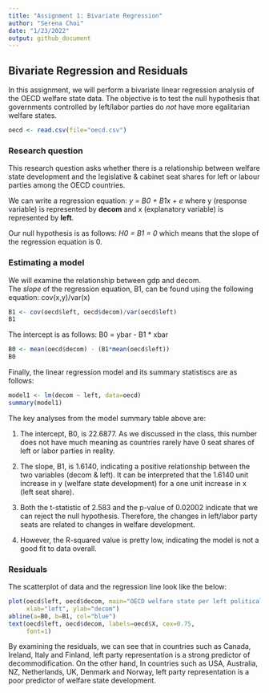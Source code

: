 ```yaml
---
title: "Assignment 1: Bivariate Regression"
author: "Serena Choi"
date: "1/23/2022"
output: github_document
---
```


## Bivariate Regression and Residuals

In this assignment, we will perform a bivariate linear regression analysis of the OECD welfare state data. The objective is to test the null hypothesis that governments controlled by left/labor parties do *not* have more egalitarian welfare states. 

```r
oecd <- read.csv(file="oecd.csv")
```




### Research question 

This research question asks whether there is a relationship between welfare state development and the legislative & cabinet seat shares for left or labour parties among the OECD countries.

We can write a regression equation: 
*y = B0 + B1x + e* 
where y (response variable) is represented by **decom** and x (explanatory variable) is represented by **left**. 


Our null hypothesis is as follows: 
*H0 = B1 = 0*
which means that the slope of the regression equation is 0. 




### Estimating a model 

We will examine the relationship between gdp and decom.  
The *slope* of the regression equation, B1, can be found using the following equation: cov(x,y)/var(x)

```r
B1 <- cov(oecd$left, oecd$decom)/var(oecd$left)
B1
```

The intercept is as follows: B0 = ybar - B1 * xbar

```r
B0 <- mean(oecd$decom) - (B1*mean(oecd$left))
B0
```

Finally, the linear regression model and its summary statistiscs are as follows: 

```r
model1 <- lm(decom ~ left, data=oecd)
summary(model1)
```

The key analyses from the model summary table above are: 

1. The intercept, B0, is 22.6877. As we discussed in the class, this number does not have much meaning as countries rarely have 0 seat shares of left or labor parties in reality. 

2. The slope, B1, is 1.6140, indicating a positive relationship between the two variables (decom & left). It can be interpreted that the 1.6140 unit increase in y (welfare state development) for a one unit increase in x (left seat share). 

3. Both the t-statistic of 2.583 and the p-value of 0.02002 indicate that we can reject the null hypothesis. Therefore, the changes in left/labor party seats are related to changes in welfare development. 
4. However, the R-squared value is pretty low, indicating the model is not a good fit to data overall. 





### Residuals 

The scatterplot of data and the regression line look like the below: 

```r
plot(oecd$left, oecd$decom, main="OECD welfare state per left political party representation", 
     xlab="left", ylab="decom")
abline(a=B0, b=B1, col="blue")
text(oecd$left, oecd$decom, labels=oecd$X, cex=0.75, 
     font=1)
```



By examining the residuals, we can see that in countries such as Canada, Ireland, Italy and Finland, left party representation is a strong predictor of decommodification. On the other hand, In countries such as USA, Australia, NZ, Netherlands, UK, Denmark and Norway, left party representation is a poor predictor of welfare state development. 
